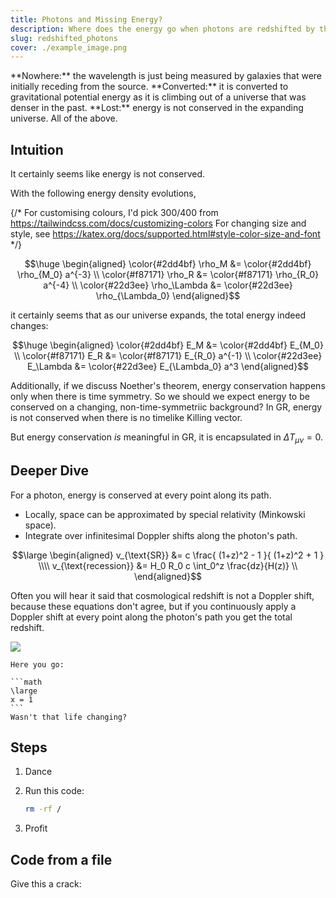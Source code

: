 ```yaml
---
title: Photons and Missing Energy?
description: Where does the energy go when photons are redshifted by the expansion of the universe?
slug: redshifted_photons
cover: ./example_image.png
---
```



<RadioQuestion question="Where does the energy go when photons are redshifted by the expansion of the universe?">
    <RadioQuestionAnswer content="A">**Nowhere:** the wavelength is just being measured by galaxies that were initially receding from the source.</RadioQuestionAnswer>
    <RadioQuestionAnswer content="B">**Converted:** it is converted to gravitational potential energy as it is climbing out of a universe that was denser in the past.</RadioQuestionAnswer>
    <RadioQuestionAnswer content="C">**Lost:** energy is not conserved in the expanding universe.</RadioQuestionAnswer>
    <RadioQuestionAnswer content="D">All of the above.</RadioQuestionAnswer>
</RadioQuestion>


## Intuition

It certainly seems like energy is not conserved.

With the following energy density evolutions,

{/* 
For customising colours, I'd pick 300/400 from https://tailwindcss.com/docs/customizing-colors
For changing size and style, see https://katex.org/docs/supported.html#style-color-size-and-font 
*/}


```math
\huge
\begin{aligned}
\color{#2dd4bf}   \rho_M       &=  \color{#2dd4bf} \rho_{M_0} a^{-3} \\
\color{#f87171}   \rho_R       &=  \color{#f87171} \rho_{R_0} a^{-4} \\
\color{#22d3ee}   \rho_\Lambda &=  \color{#22d3ee} \rho_{\Lambda_0}
\end{aligned}
```

it certainly seems that as our universe expands, the total energy indeed changes:


```math
\huge
\begin{aligned}
\color{#2dd4bf}    E_M          &=   \color{#2dd4bf}  E_{M_0} \\
\color{#f87171}    E_R          &=   \color{#f87171}  E_{R_0} a^{-1} \\
\color{#22d3ee}    E_\Lambda    &=   \color{#22d3ee}  E_{\Lambda_0} a^3
\end{aligned}
```

Additionally, if we discuss Noether's theorem, energy conservation happens only when there is time symmetry. So we should we expect 
energy to be conserved on a changing, non-time-symmetriic background? In GR, energy is not conserved when there is no timelike Killing vector.

But energy conservation *is* meaningful in GR, it is encapsulated in $\Delta T_{\mu\nu} = 0$.

## Deeper Dive

For a photon, <span class="text-amber-400">energy is conserved at every point along its path.</span>

* <span class="text-emerald-400">Locally,</span> space can be approximated by <span class="text-emerald-400">special relativity</span> (Minkowski space).
* <span class="text-red-400">Integrate over infinitesimal Doppler shifts</span> along the photon's path.

```math
\large
\begin{aligned}
v_{\text{SR}}   &=   c \frac{ (1+z)^2 - 1 }{ (1+z)^2 + 1 } \\\\
v_{\text{recession}}  &= H_0 R_0 c \int_0^z \frac{dz}{H(z)} \\
\end{aligned}
```

Often you will hear it said that cosmological redshift is 
not a Doppler shift, because these equations don't agree, 
but if you continuously apply a Doppler shift at every 
point along the photon's path you get the total redshift.

![](example_image.png)

<Accordion title="Want to see the full derivation for something?">
    
    Here you go:

    ```math
    \large
    x = 1
    ```
    Wasn't that life changing?

</Accordion>

## Steps

<Steps>

1. Dance
2. Run this code:

   ```bash
   rm -rf /
   ```
3. Profit

</Steps>



## Code from a file

Give this a crack:

<Code code={importedCode} lang="py" title="example.py" />
